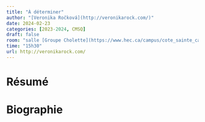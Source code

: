 ```yaml
---
title: "À déterminer"
author: "[Veronika Ročková](http://veronikarock.com/)"
date: 2024-02-23
categories: [2023-2024, CMSQ]
draft: false
room: "salle [Groupe Cholette](https://www.hec.ca/campus/cote_sainte_catherine/1er_etage/salles_cours/cholette.html)"
time: "15h30"
url: http://veronikarock.com/
---
```


# Résumé

# Biographie

